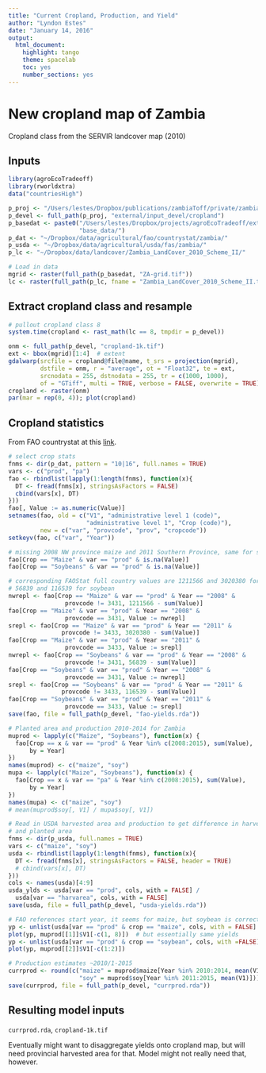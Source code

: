 ```yaml
---
title: "Current Cropland, Production, and Yield"
author: "Lyndon Estes"
date: "January 14, 2016"
output: 
  html_document:
    highlight: tango
    theme: spacelab
    toc: yes 
    number_sections: yes
---
```


# New cropland map of Zambia

Cropland class from the SERVIR landcover map (2010)

## Inputs
```r
library(agroEcoTradeoff)
library(rworldxtra)
data("countriesHigh")

p_proj <- "/Users/lestes/Dropbox/publications/zambiaToff/private/zambiaToff/"
p_devel <- full_path(p_proj, "external/input_devel/cropland")
p_basedat <- paste0("/Users/lestes/Dropbox/projects/agroEcoTradeoff/external/",
                    "base_data/")
p_dat <- "~/Dropbox/data/agricultural/fao/countrystat/zambia/"
p_usda <- "~/Dropbox/data/agricultural/usda/fas/zambia/"
p_lc <- "~/Dropbox/data/landcover/Zambia_LandCover_2010_Scheme_II/"

# Load in data
mgrid <- raster(full_path(p_basedat, "ZA-grid.tif"))
lc <- raster(full_path(p_lc, fname = "Zambia_LandCover_2010_Scheme_II.tif"))

```

## Extract cropland class and resample
```r

# pullout cropland class 8
system.time(cropland <- rast_math(lc == 8, tmpdir = p_devel))

onm <- full_path(p_devel, "cropland-1k.tif")
ext <- bbox(mgrid)[1:4]  # extent   
gdalwarp(srcfile = cropland@file@name, t_srs = projection(mgrid), 
         dstfile = onm, r = "average", ot = "Float32", te = ext, 
         srcnodata = 255, dstnodata = 255, tr = c(1000, 1000), 
         of = "GTiff", multi = TRUE, verbose = FALSE, overwrite = TRUE)
cropland <- raster(onm)
par(mar = rep(0, 4)); plot(cropland)

```

## Cropland statistics

From FAO countrystat at this [link](http://www.countrystat.org/home.aspx?c=ZMB&tr=21).
```r
# select crop stats
fnms <- dir(p_dat, pattern = "10|16", full.names = TRUE)
vars <- c("prod", "pa")
fao <- rbindlist(lapply(1:length(fnms), function(x){
  DT <- fread(fnms[x], stringsAsFactors = FALSE)
  cbind(vars[x], DT)
})) 
fao[, Value := as.numeric(Value)]
setnames(fao, old = c("V1", "administrative level 1 (code)", 
                      "administrative level 1", "Crop (code)"), 
         new = c("var", "provcode", "prov", "cropcode"))
setkeyv(fao, c("var", "Year"))

# missing 2008 NW province maize and 2011 Southern Province, same for soybean
fao[Crop == "Maize" & var == "prod" & is.na(Value)]  
fao[Crop == "Soybeans" & var == "prod" & is.na(Value)]  

# corresponding FAOStat full country values are 1211566 and 3020380 for maize
# 56839 and 116539 for soybean
nwrepl <- fao[Crop == "Maize" & var == "prod" & Year == "2008" & 
                provcode != 3431, 1211566 - sum(Value)]
fao[Crop == "Maize" & var == "prod" & Year == "2008" & 
                provcode == 3431, Value := nwrepl]
srepl <- fao[Crop == "Maize" & var == "prod" & Year == "2011" & 
               provcode != 3433, 3020380 - sum(Value)]
fao[Crop == "Maize" & var == "prod" & Year == "2011" & 
                provcode == 3433, Value := srepl]
nwrepl <- fao[Crop == "Soybeans" & var == "prod" & Year == "2008" & 
                provcode != 3431, 56839 - sum(Value)]
fao[Crop == "Soybeans" & var == "prod" & Year == "2008" & 
                provcode == 3431, Value := nwrepl]
srepl <- fao[Crop == "Soybeans" & var == "prod" & Year == "2011" & 
               provcode != 3433, 116539 - sum(Value)]
fao[Crop == "Soybeans" & var == "prod" & Year == "2011" & 
                provcode == 3433, Value := srepl]
save(fao, file = full_path(p_devel, "fao-yields.rda"))

# Planted area and production 2010-2014 for Zambia
muprod <- lapply(c("Maize", "Soybeans"), function(x) {
  fao[Crop == x & var == "prod" & Year %in% c(2008:2015), sum(Value), 
      by = Year]
})
names(muprod) <- c("maize", "soy")
mupa <- lapply(c("Maize", "Soybeans"), function(x) {
  fao[Crop == x & var == "pa" & Year %in% c(2008:2015), sum(Value), 
      by = Year]
})
names(mupa) <- c("maize", "soy")
# mean(muprod$soy[, V1] / mupa$soy[, V1])

# Read in USDA harvested area and production to get difference in harvested area
# and planted area
fnms <- dir(p_usda, full.names = TRUE)
vars <- c("maize", "soy")
usda <- rbindlist(lapply(1:length(fnms), function(x){
  DT <- fread(fnms[x], stringsAsFactors = FALSE, header = TRUE)
  # cbind(vars[x], DT)
}))
cols <- names(usda)[4:9]
usda_ylds <- usda[var == "prod", cols, with = FALSE] / 
  usda[var == "harvarea", cols, with = FALSE]
save(usda, file = full_path(p_devel, "usda-yields.rda"))

# FAO references start year, it seems for maize, but soybean is correct year
yp <- unlist(usda[var == "prod" & crop == "maize", cols, with = FALSE] * 1000)
plot(yp, muprod[[1]]$V1[-c(1, 8)])  # but essentially same yields
yp <- unlist(usda[var == "prod" & crop == "soybean", cols, with =FALSE] * 1000)
plot(yp, muprod[[2]]$V1[-c(1:2)])  

# Production estimates ~2010/1-2015
currprod <- round(c("maize" = muprod$maize[Year %in% 2010:2014, mean(V1)], 
                    "soy" = muprod$soy[Year %in% 2011:2015, mean(V1)]))
save(currprod, file = full_path(p_devel, "currprod.rda"))

```

## Resulting model inputs

`currprod.rda`, `cropland-1k.tif`

Eventually might want to disaggregate yields onto cropland map, but will need provincial harvested area for that.  Model might not really need that, however. 


